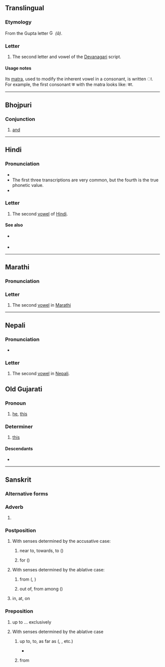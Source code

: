 {{character info}}
==Translingual==

===Etymology===
From the Gupta letter [[File:Gupta_allahabad_aa.svg|15px]] ''(ā)''.

===Letter===
{{mul-Deva|ā}}

# The second letter and vowel of the [[Devanagari]] script.

====Usage notes====
Its [[matra]], used to modify the inherent vowel in a consonant, is written ा. For example, the first consonant क with the matra looks like: का.

----

==Bhojpuri==

===Conjunction===
{{head|bho|conjunction|Kaithi|𑂄}}

# [[and]]

----

==Hindi==

===Pronunciation===
* {{IPA|hi|/aː/|/a/|/ɑː/|[äː]}}
* The first three transcriptions are very common, but the fourth is the true phonetic value.
* {{audio|hi|Hi-आ.ogg|Audio}}

===Letter===
{{head|hi|letter|tr=ā}}

# The second [[vowel]] of [[Hindi]].

====See also====
* {{sense|matra}} {{l|hi|ा}}
* {{list:Devanagari script letters/hi}}

----

==Marathi==

===Pronunciation===
{{IPA|mr|/a/}}

===Letter===
{{head|mr|letter}}

# The second [[vowel]] in [[Marathi]]

----
==Nepali==

===Pronunciation===
* {{IPA|ne|/a/|[ä]}}

===Letter===
{{head|ne|letter}}

# The second [[vowel]] in [[Nepali]].

==Old Gujarati==

===Pronoun===
{{head|inc-ogu|pronoun|tr=ā}}

# [[he]], [[this]]

===Determiner===
{{head|inc-ogu|determiner|tr=ā}}

# [[this]]

====Descendants====
* {{desc|gu|આ}}

----

==Sanskrit==

===Alternative forms===
{{sa-alt|}}

===Adverb===
{{head|sa|adverb|tr=ā́}}

# {{label|sa|Vedic}} {{form of|sa|separated form|आ-}}

===Postposition===
{{head|sa|postposition|tr=ā́}}

# With senses determined by the accusative case:
## {{label|sa|+ accusative}} near to, towards, to ({{sa-a|RV}})
## {{label|sa|+ accusative}} for ({{sa-a|RV}})
# With senses determined by the ablative case:
## {{label|sa|+ ablative}} from ({{sa-a|RV}}, {{sa-a|AV}})
## {{label|sa|+ ablative}} out of, from among ({{sa-a|RV}})
# {{label|sa|+locative}} in, at, on 

===Preposition===
{{head|sa|preposition|tr=ā́}}

# {{label|sa|+ accusative}} up to ... exclusively {{sa-a|AitBr}}
# With senses determined by the ablative case
## {{label|sa|+ ablative}} up to, to, as far as ({{sa-a|RV}}, {{sa-a|AV}}, etc.)
##* {{RQ:sa:K1237 quote|10|vimadayanti|10}}
## {{label|sa|+ ablative}} from {{sa-a|RV}}
